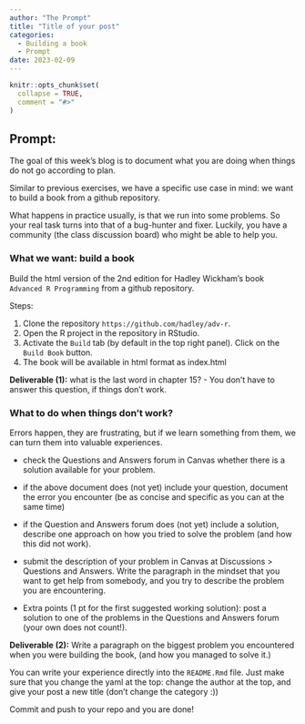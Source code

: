 ```yaml
---
author: "The Prompt"
title: "Title of your post"
categories: 
  - Building a book
  - Prompt
date: 2023-02-09
---
```


<!-- README.md is generated from README.Rmd. Please edit that file -->

```r
knitr::opts_chunk$set(
  collapse = TRUE,
  comment = "#>"
)
```

## Prompt:


The goal of this  week's blog is to document what you are doing when things do not go according to plan. 

Similar to previous exercises, we have a specific use case in mind: we want to build a book from a github repository. 

What happens in practice usually, is that we run into some problems. 
So your real task turns into that of a bug-hunter and fixer. Luckily, you have a community (the class discussion board) who might be able to help you. 



### What we want: build a book

Build the html version of the 2nd edition for Hadley Wickham's book `Advanced R Programming` from a github repository.

Steps:

1. Clone the repository `https://github.com/hadley/adv-r`.
2. Open the R project in the repository in RStudio.
3. Activate the `Build` tab (by default in the top right panel). Click on the `Build Book` button.
4. The book will be available in html format as index.html

**Deliverable (1):** what is the last word in chapter 15? - You don't have to answer this question, if things don't work. 


### What to do when things don't work?

Errors happen, they are frustrating, but if we learn something from them, we can turn them into valuable experiences.

- check the Questions and Answers forum in Canvas whether there is a solution available for your problem. 

- if the above document does (not yet) include your question, document the error you encounter (be as concise and specific as you can at the same time)

- if the Question and Answers forum does (not yet) include a solution, describe one approach on how you tried to solve the problem (and how this did not work).

- submit the description of your problem in Canvas at Discussions > Questions and Answers.  Write the paragraph in the mindset that you want to get help from somebody, and you try to describe the problem you are encountering. 

- Extra points (1 pt for the first suggested working solution): post a solution to one of the problems in the Questions and Answers forum (your own does not count!). 


**Deliverable (2):** Write a paragraph on the biggest problem you encountered when you were building the book, (and how you managed to solve it.)


You can write your experience directly into the `README.Rmd` file. Just make sure that you change the yaml at the top: change the author at the top, and give your post a new title (don't change the category :)) 

Commit and push to your repo and you are done!

